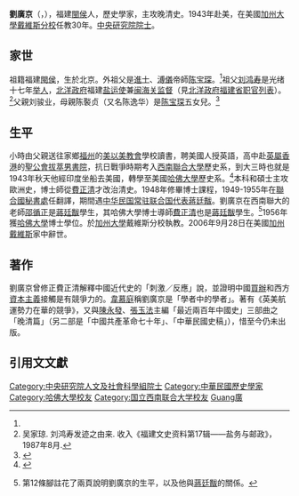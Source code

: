 '''劉廣京'''（{{lang-en|'''Kwang-Ching Liu'''}}，{{bd|1921年|11月14日|2006年|9月28日}}），福建[[閩侯|閩侯]]人，歷史學家，主攻晚清史。1943年赴美，在美國[[加州大學戴維斯分校|加州大學戴維斯分校]]任教30年。[[中央研究院院士|中央研究院院士]]。

== 家世 ==
祖籍福建[[閩侯|閩侯]]，生於北京。外祖父是[[進士|進士]]、[[溥儀|溥儀]]帝師[[陈宝琛|陈宝琛]]。<ref name="陈绛"/>祖父[[刘鸿寿|刘鸿寿]]是光绪十七年[[举人|举人]]，[[北洋政府|北洋政府]]福建[[盐运使|盐运使]]兼[[闽海关监督|闽海关监督]]（見[[中华民国北京政府时期福建省职官列表|北洋政府福建省职官列表]]）。<ref>吴家琼. 刘鸿寿发迹之由来. 收入《福建文史资料第17辑——盐务与邮政》，1987年8月.</ref>父親刘骏业，母親陈褧贞（又名陈逸华）是[[陈宝琛|陈宝琛]]五女兒。<ref name="陈绛">{{cite news|title=纪念陈绛先生︱陈绛谈螺洲陈家|date=2019-08-20|publisher=[[澎湃新闻|澎湃新闻]]|url=https://m.thepaper.cn/yidian_promDetail.jsp?contid=4205491|5=|access-date=2020-06-01|archive-url=https://web.archive.org/web/20200601175559/https://m.thepaper.cn/yidian_promDetail.jsp?contid=4205491|archive-date=2020-06-01|dead-url=no}}</ref>

==生平==

小時由父親送往家鄉[[福州|福州]]的[[美以美教會|美以美教會]]學校讀書，聘美國人授英語，高中赴[[英屬香港|英屬香港]]的[[聖公會|聖公會]][[拔萃男書院|拔萃男書院]]，抗日戰爭時期考入[[西南聯合大學|西南聯合大學]]歷史系，到大三時也就是1943年秋天他經印度坐船去美國，轉學至美國[[哈佛大學|哈佛大學]]歷史系。<ref>{{cite web|title=IN MEMORIAM: Kwang-Ching Liu. Professor of History, Emeritus|url=https://senate.universityofcalifornia.edu/_files/inmemoriam/html/kwangchingliu.htm|publisher=Senate of University of California|author=Susan L. Mann, Don C. Price, Wilson Smith}}</ref>本科和碩士主攻歐洲史，博士師從[[費正清|費正清]]才改治清史。1948年修畢博士課程，1949-1955年在[[聯合國秘書處|聯合國秘書處]]任翻譯，期間遇[[中华民国常驻联合国代表|中华民国常驻联合国代表]][[蔣廷黻|蔣廷黻]]。劉廣京在西南聯大的老師[[邵循正|邵循正]]是[[蔣廷黻|蔣廷黻]]學生，其哈佛大學博士導師[[費正清|費正清]]也是[[蔣廷黻|蔣廷黻]]學生。<ref>{{cite book|title=蔣廷黻與蔣介石|author=湯晏|publisher=大塊文化|location=台北|year=2017|page=108-109}} 第12條腳註花了兩頁說明劉廣京的生平，以及他與[[蔣廷黻|蔣廷黻]]的關係。</ref>1956年獲[[哈佛大學|哈佛大學]]博士學位。於[[加州大學|加州大學]]戴維斯分校執教。2006年9月28日在美國[[加州|加州]][[戴維斯|戴維斯]]家中辭世。

== 著作 ==
劉廣京曾修正費正清解釋中國近代史的「刺激／反應」說，並證明中國[[買辦|買辦]]和西方[[資本主義|資本主義]]接觸是有競爭力的。[[韋慕庭|韋慕庭]]稱劉廣京是「學者中的學者」。著有《英美航運勢力在華的競爭》，又與[[陳永發|陳永發]]、[[張玉法|張玉法]]主編「最近兩百年中國史」三部曲之「晚清篇」（另二部是「中國共產革命七十年」、「中華民國史稿」），惜至今仍未出版。

==引用文文獻==
{{reflist}}


{{中央研究院第十一届院士}}
{{DEFAULTSORT:Liu劉廣京}}
[[Category:中央研究院人文及社會科學組院士|Category:中央研究院人文及社會科學組院士]]
[[Category:中華民國歷史學家|Category:中華民國歷史學家]]
[[Category:哈佛大學校友|Category:哈佛大學校友]]
[[Category:国立西南联合大学校友|Category:国立西南联合大学校友]]
[[Category:劉姓|Guang廣]]